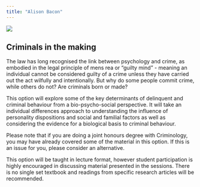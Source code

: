 ```yaml
---
title: "Alison Bacon"
---
```


![](images/Alison_2025_jan.jpg)

## Criminals in the making

The law has long recognised the link between psychology and crime, as embodied in the legal principle of mens rea or "guilty mind" - meaning an individual cannot be considered guilty of a crime unless they have carried out the act wilfully and intentionally. But why do some people commit crime, while others do not? Are criminals born or made?

This option will explore some of the key determinants of delinquent and criminal behaviour from a bio-psycho-social perspective. It will take an individual differences approach to understanding the influence of personality dispositions and social and familial factors as well as considering the evidence for a biological basis to criminal behaviour.

Please note that if you are doing a joint honours degree with Criminology, you may have already covered some of the material in this option. If this is an issue for you, please consider an alternative.

This option will be taught in lecture format, however student participation is highly encouraged in discussing material presented in the sessions. There is no single set textbook and readings from specific research articles will be recommended.
